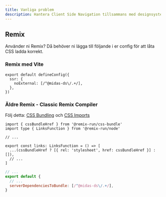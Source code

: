 ```yaml
---
title: Vanliga problem
description: Hantera Client Side Navigation tillsammans med designsystemet
---
```



## Remix

Använder ni Remix? Då behöver ni lägga till följande i er config för att låta CSS ladda korrekt.

### Remix med Vite

```tsx {2-4} title="vite.config.ts"
export default defineConfig({
  ssr: {
    noExternal: [/^@midas-ds\/.+/],
  },
})
```

### Äldre Remix - Classic Remix Compiler

Följ detta: [CSS Bundling](https://remix.run/docs/en/main/styling/bundling) och [CSS Imports](https://remix.run/docs/en/main/styling/css-imports)

```tsx title="root.tsx"
import { cssBundleHref } from '@remix-run/css-bundle'
import type { LinksFunction } from '@remix-run/node'

// ...

export const links: LinksFunction = () => [
  ...(cssBundleHref ? [{ rel: 'stylesheet', href: cssBundleHref }] : []),
  // ...
]
```

```js {4} title="remix.config.js"
// ...
export default {
  // ...
  serverDependenciesToBundle: [/^@midas-ds\/.+/],
}
```
